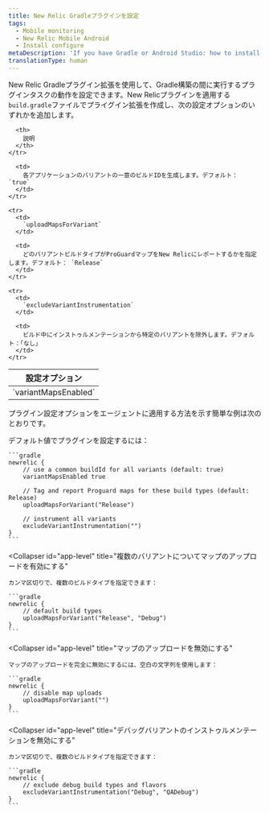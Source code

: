 ```yaml
---
title: New Relic Gradleプラグインを設定
tags:
  - Mobile monitoring
  - New Relic Mobile Android
  - Install configure
metaDescription: 'If you have Gradle or Android Studio: how to install New Relic mobile monitoring.'
translationType: human
---
```


New Relic Gradleプラグイン拡張を使用して、Gradle構築の間に実行するプラグインタスクの動作を設定できます。New Relicプラグインを適用する`build.gradle`ファイルでプライグイン拡張を作成し、次の設定オプションのいずれかを追加します。

<table>
  <thead>
    <tr>
      <th style={{ width: "220px" }}>
        設定オプション
      </th>

      <th>
        説明
      </th>
    </tr>
  </thead>

  <tbody>
    <tr>
      <td>
        `variantMapsEnabled`
      </td>

      <td>
        各アプリケーションのバリアントの一意のビルドIDを生成します。デフォルト： `true`
      </td>
    </tr>

    <tr>
      <td>
        `uploadMapsForVariant`
      </td>

      <td>
        どのバリアントビルドタイプがProGuardマップをNew Relicにレポートするかを指定します。デフォルト： `Release`
      </td>
    </tr>

    <tr>
      <td>
        `excludeVariantInstrumentation`
      </td>

      <td>
        ビルド中にインストゥルメンテーションから特定のバリアントを除外します。デフォルト：「なし」
      </td>
    </tr>
  </tbody>
</table>

プラグイン設定オプションをエージェントに適用する方法を示す簡単な例は次のとおりです。

<CollapserGroup>
  <Collapser
    id="app-level"
    title="アプリケーションレベルのbuild.gradleの例"
  >
    デフォルト値でプラグインを設定するには：

    ```gradle
    newrelic {
        // use a common buildId for all variants (default: true)
        variantMapsEnabled true

        // Tag and report Proguard maps for these build types (default: Release)
        uploadMapsForVariant("Release")

        // instrument all variants
        excludeVariantInstrumentation("")
    }
    ```
  </Collapser>

  <Collapser
    id="app-level"
    title="複数のバリアントについてマップのアップロードを有効にする"
  >
    カンマ区切りで、複数のビルドタイプを指定できます：

    ```gradle
    newrelic {
        // default build types
        uploadMapsForVariant("Release", "Debug")
    }
    ```
  </Collapser>

  <Collapser
    id="app-level"
    title="マップのアップロードを無効にする"
  >
    マップのアップロードを完全に無効にするには、空白の文字列を使用します：

    ```gradle
    newrelic {
        // disable map uploads
        uploadMapsForVariant("")
    }
    ```
  </Collapser>

  <Collapser
    id="app-level"
    title="デバッグバリアントのインストゥルメンテーションを無効にする"
  >
    カンマ区切りで、複数のビルドタイプを指定できます：

    ```gradle
    newrelic {
        // exclude debug build types and flavors
        excludeVariantInstrumentation("Debug", "QADebug")
    }
    ```
  </Collapser>
</CollapserGroup>